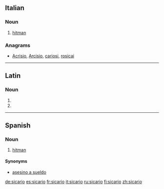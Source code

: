 ==Italian==

===Noun===
{{it-noun|sicar|m|io|i}}

# [[hitman]] {{gloss|hired killer}}

===Anagrams===
* [[Acrisio#Italian|Acrisio]], [[Arcisio#Italian|Arcisio]], [[cariosi#Italian|cariosi]], [[rosicai#Italian|rosicai]]

----

==Latin==

===Noun===
{{la-noun-form|sīcāriō}}

# {{inflection of|sicarius|sīcārius|dat|s|lang=la}}
# {{inflection of|sicarius|sīcārius|abl|s|lang=la}}

----

==Spanish==

===Noun===
{{es-noun|m|f=sicaria}}

# [[hitman]] {{gloss|hired killer}}

====Synonyms====
* [[asesino a sueldo]]

[[de:sicario]]
[[es:sicario]]
[[fr:sicario]]
[[it:sicario]]
[[ru:sicario]]
[[fi:sicario]]
[[zh:sicario]]